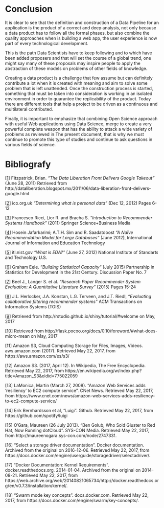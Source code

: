 # Conclusion

It is clear to see that the definition and construction of a Data Pipeline for an application is the product of a correct and deep analysis, not only because a data product has to follow all the formal phases, but also combine the quality approaches when is building a web app, the user experience is now part of every technological development.  

This is the path Data Scientists have to keep following and to which have been added proposers and that will set the course of a global trend, one might say many of these proposals may inspire people to apply the abstraction of these models on problems of other fields of knowledge.  

Creating a data product is a challenge that few assume but can definitely contribute a lot when it is created with meaning and aim to solve some problem that is left unattended. Once the construction process is started, something that must be taken into consideration is working in an isolated environment in order to guarantee the replicability of the product. Today there are different tools that help a project to be driven as a continuous and multilateral contributed.

Finally, it is important to emphasize that combining Open Science approach with useful Web applications using Data Science, merge to create a very powerful complete weapon that has the ability to attack a wide variety of problems as reviewed in The present document, that is why we must continue to promote this type of studies and continue to ask questions in various fields of science.



# Bibliografy

[[1](http://dataliberation.blogspot.mx/2011/06/data-liberation-front-delivers-google.html)] Fitzpatrick, Brian. *"The Data Liberation Front Delivers Google Takeout"* (June 28, 2011) Retrieved from http://dataliberation.blogspot.mx/2011/06/data-liberation-front-delivers-google.html

[[2](https://ico.org.uk/media/for-organisations/documents/1554/determining-what-is-personal-data.pdf)] ico.org.uk *"Determining what is personal data"* (Dec 12, 2012) Pages 6-12

[[3](http://www.inf.unibz.it/~ricci/papers/intro-rec-sys-handbook.pdf)] Francesco Ricci, Lior R. and Bracha S. *"Introduction to Recommender Systems Handbook"* (2011) Springer Science+Business Media

[[4](http://www.ijiet.org/papers/113-K0008.pdf)] Hosein Jafarkarimi; A.T.H. Sim and R. Saadatdoost *"A Naïve Recommendation Model for Large Databases"* (June 2012), International Journal of Information and Education Technology

[[5](http://itl.nist.gov/div898/handbook/toolaids/pff/eda.pdf)] itl.nist.gov *"What is EDA?"*  (June 27, 2012) National Institute of Standarts and Technology U.S.

[[6](http://www.paris21.org/sites/default/files/PARIS21-DiscussionPaper7-StatisticalCapacity.pdf)] Graham Eele. *"Building Statistical Capacity"* (July 2015) Partnership in Statistics for Development in the 21st Century. Discussion Paper No. 7

[[7](http://docear.org/papers/research_paper_recommender_system_evaluation--a_quantitative_literature_survey.pdf)] Beel J., Langer S. et al. *"Research Paper Recommender System Evaluation: A Quantitative Literature Survey"* (2015) Pages 15-24

[[8](https://grouplens.org/site-content/uploads/evaluating-TOIS-20041.pdf)] J.L. Herlocker, J.A. Konstan, L.G. Terveen, and J.T. Riedl, *“Evaluating collaborative filtering recommender systems”* ACM Transactions on Information Systems (TOIS)

[[9](http://rstudio.github.io/shiny/tutorial/#welcome)] Retrieved from http://rstudio.github.io/shiny/tutorial/#welcome on May, 2017

[[10](http://flask.pocoo.org/docs/0.10/foreword/#what-does-micro-mean)] Retrieved from http://flask.pocoo.org/docs/0.10/foreword/#what-does-micro-mean on May, 2017

[11] Amazon S3, Cloud Computing Storage for Files, Images, Videos. aws.amazon.com (2017). Retrieved May 22, 2017, from https://aws.amazon.com/es/s3/

[12] Amazon S3. (2017, April 12). In Wikipedia, The Free Encyclopedia. Retrieved May 22, 2017, from https://en.wikipedia.org/w/index.php?title=Amazon_S3&oldid=775022059

[13] LaMonica, Martin (March 27, 2008). "Amazon Web Services adds 'resiliency' to EC2 compute service". CNet News. Retrieved May 22, 2017, from https://www.cnet.com/news/amazon-web-services-adds-resiliency-to-ec2-compute-service/

[14]  Erik Bernhardsson et al, "Luigi". Github. Retrieved May 22, 2017, from https://github.com/spotify/luigi

[15] O'Gara, Maureen (26 July 2013). "Ben Golub, Who Sold Gluster to Red Hat, Now Running dotCloud". SYS-CON Media. Retrieved May 22, 2017, from http://maureenogara.sys-con.com/node/2747331.

[16]  "Select a storage driver documentation". Docker documentation. Archived from the original on 2016-12-06. Retrieved May 22, 2017, from https://docs.docker.com/engine/userguide/storagedriver/selectadriver/.

[17] "Docker Documentation: Kernel Requirements". docker.readthedocs.org. 2014-01-04. Archived from the original on 2014-08-21. Retrieved May 22, 2017, from https://web.archive.org/web/20140821065734/http://docker.readthedocs.org/en/v0.7.3/installation/kernel/.

[18] "Swarm mode key concepts". docs.docker.com. Retrieved May 22, 2017, from https://docs.docker.com/engine/swarm/key-concepts/.
